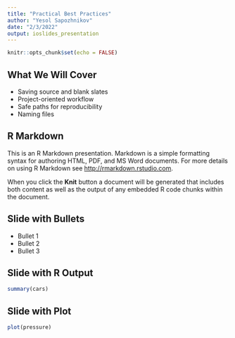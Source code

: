 ```yaml
---
title: "Practical Best Practices"
author: "Yesol Sapozhnikov"
date: "2/3/2022"
output: ioslides_presentation
---
```


```r
knitr::opts_chunk$set(echo = FALSE)
```


## What We Will Cover

- Saving source and blank slates
- Project-oriented workflow
- Safe paths for reproducibility
- Naming files



## R Markdown

This is an R Markdown presentation. Markdown is a simple formatting syntax for authoring HTML, PDF, and MS Word documents. For more details on using R Markdown see <http://rmarkdown.rstudio.com>.

When you click the **Knit** button a document will be generated that includes both content as well as the output of any embedded R code chunks within the document.

## Slide with Bullets

- Bullet 1
- Bullet 2
- Bullet 3

## Slide with R Output

```r
summary(cars)
```

## Slide with Plot

```r
plot(pressure)
```


